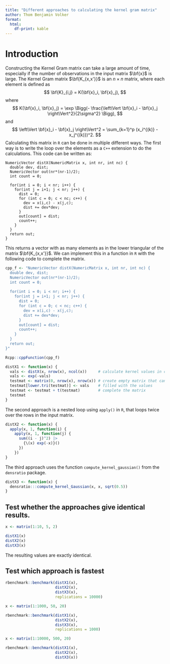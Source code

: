 ```yaml
---
title: "Different approaches to calculating the kernel gram matrix"
author: Thom Benjamin Volker
format: 
  html:
    df-print: kable
---
```


# Introduction

Constructing the Kernel Gram matrix can take a large amount of time, especially if the number of observations in the input matrix $\bf{x}$ is large. The Kernel Gram matrix $\bf{K_{x,x'}}$ is an $n \times n$ matrix, where each element is defined as
$$
\bf{K}_{i,j} = K(\bf{x}_i, \bf{x}_j),
$$
where
$$
K(\bf{x}_i, \bf{x}_j) = \exp \Bigg(- \frac{\left\Vert \bf{x}_i - \bf{x}_j \right\Vert^2}{2\sigma^2} \Bigg),
$$
and 
$$
\left\Vert \bf{x}_i - \bf{x}_j \right\Vert^2 = \sum_{k=1}^p (x_i^{(k)} - x_j^{(k)})^2.
$$
Calculating this matrix in `R` can be done in multiple different ways. The first way is to write the loop over the elements as a `C++` extension to do the calculations. This code can be written as:
```
NumericVector distX(NumericMatrix x, int nr, int nc) {
  double dev, dist;
  NumericVector out(nr*(nr-1)/2);
  int count = 0;
  
  for(int i = 0; i < nr; i++) {
    for(int j = i+1; j < nr; j++) {
      dist = 0;
      for (int c = 0; c < nc; c++) {
        dev = x(i,c) - x(j,c);
        dist += dev*dev;
      }
      out[count] = dist;
      count++;
    }
  }
  return out;
}
```
This returns a vector with as many elements as in the lower triangular of the matrix $\bf{K_{x,x'}}$. We can implement this in a function in `R` with the following code to complete the matrix.

```r
cpp_f <- "NumericVector distX(NumericMatrix x, int nr, int nc) {
  double dev, dist;
  NumericVector out(nr*(nr-1)/2);
  int count = 0;
  
  for(int i = 0; i < nr; i++) {
    for(int j = i+1; j < nr; j++) {
      dist = 0;
      for (int c = 0; c < nc; c++) {
        dev = x(i,c) - x(j,c);
        dist += dev*dev;
      }
      out[count] = dist;
      count++;
    }
  }
  return out;
}"

Rcpp::cppFunction(cpp_f)

distX1 <- function(x) {
  vals <- distX(x, nrow(x), ncol(x))     # calculate kernel values in c++
  vals <- exp(-vals)
  testmat <- matrix(0, nrow(x), nrow(x)) # create empty matrix that can be
  testmat[lower.tri(testmat)] <- vals    # filled with the values
  testmat <- testmat + t(testmat)        # complete the matrix
  testmat
}
```

The second approach is a nested loop using `apply()` in `R`, that loops twice over the rows in the input matrix.

```r
distX2 <- function(x) {
  apply(x, 1, function(i) {
    apply(x, 1, function(j) {
      sum((i - j)^2) |> 
        {\(x) exp(-x)}()
      })
    })
}
```

The third approach uses the function `compute_kernel_gaussian()` from the `densratio` package.

```r
distX3 <- function(x) {
  densratio:::compute_kernel_Gaussian(x, x, sqrt(0.5))
}
```

## Test whether the approaches give identical results.

```r
x <- matrix(1:10, 5, 2)

distX1(x)
distX2(x)
distX3(x)
```

The resulting values are exactly identical.

## Test which approach is fastest

```r
rbenchmark::benchmark(distX1(x),
                      distX2(x),
                      distX3(x),
                      replications = 10000)

x <- matrix(1:1000, 50, 20)

rbenchmark::benchmark(distX1(x),
                      distX2(x),
                      distX3(x),
                      replications = 1000)

x <- matrix(1:10000, 500, 20)

rbenchmark::benchmark(distX1(x),
                      distX2(x),
                      distX3(x))
```



